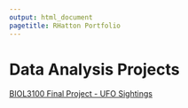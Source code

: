 ```yaml
---
output: html_document
pagetitle: RHatton Portfolio
---
```


# Data Analysis Projects

[BIOL3100 Final Project - UFO Sightings](https://RHatton.github.io/portfolio/fin_proj.html)

